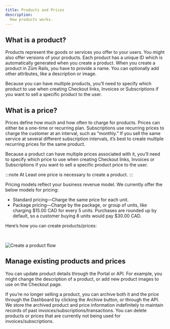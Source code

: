 ```yaml
---
title: Products and Prices
description:
  How products works.
---
```


## What is a product?

Products represent the goods or services you offer to your users. You might also offer versions of your products. 
Each product has a unique ID which is automatically generated when you create a product. When you create a product in Zūm Rails, you have to provide a name. You can optionally add other attributes, like a description or image. 

Because you can have multiple products, you’ll need to specify which product to use when creating Checkout links, Invoices or Subscriptions if you want to sell a specific product to the user. 

## What is a price?

Prices define how much and how often to charge for products. Prices can either be a one-time or recurring plan. Subscriptions use recurring prices to charge the customer at an interval, such as “monthly.” If you sell the same service at several different subscription intervals, it’s best to create multiple recurring prices for the same product.

Because a product can have multiple prices associated with it, you’ll need to specify which price to use when creating Checkout links, Invoices or Subscriptions if you want to sell a specific product price to the user. 

:::note
At Least one price is necessary to create a product. 
:::

Pricing models reflect your business revenue model. We currently offer the below models for pricing:
- Standard pricing—Charge the same price for each unit. 
- Package pricing—Charge by the package, or group of units, like charging $15.00 CAD for every 5 units. Purchases are rounded up by default, so a customer buying 8 units would pay  $30.00 CAD.

Here’s how you can create products/prices:

<ReactPlayer className='react-player'
          controls='true'
          width='100%'
          url='https://www.youtube.com/watch?v=7em4Fla50Y8' />


<br/>

![Create a product flow](/img/docs/diagrams/flows/flow19.png)

## Manage existing products and prices
You can update product details through the Portal or API. For example, you might change the description of a product, or add new product images to use on the Checkout page.

If you’re no longer selling a product, you can archive both it and the price through the Dashboard by clicking the Archive button, or through the API. We store the archived product and price information indefinitely to maintain records of past invoices/subscriptions/transactions.
You can delete products or prices that are currently not being used for invoices/subscriptions.
